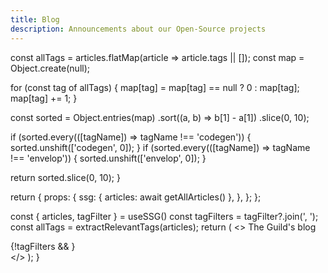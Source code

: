 ```yaml
---
title: Blog
description: Announcements about our Open-Source projects
---
```



  const allTags = articles.flatMap(article => article.tags || []);
  const map = Object.create(null);

  for (const tag of allTags) {
    map[tag] = map[tag] == null ? 0 : map[tag];
    map[tag] += 1;
  }

  const sorted = Object.entries(map)
    .sort((a, b) => b[1] - a[1])
    .slice(0, 10);

  if (sorted.every(([tagName]) => tagName !== 'codegen')) {
    sorted.unshift(['codegen', 0]);
  }
  if (sorted.every(([tagName]) => tagName !== 'envelop')) {
    sorted.unshift(['envelop', 0]);
  }

  return sorted.slice(0, 10);
}

  return {
    props: {
      ssg: {
        articles: await getAllArticles()
      },
    },
  };
};

  const { articles, tagFilter } = useSSG()
  const tagFilters = tagFilter?.join(', ');
  const allTags = extractRelevantTags(articles);
  return (
    <>
      <HeroSection>
        <Heading>The Guild's blog</Heading>
      </HeroSection>
      <div className="container max-w-[1200px]">
        <TagList tags={allTags} withCount asLink className="mt-10 mb-20" />
        {!tagFilters && <Newsletter />}
        <BlogCardList articles={articles} />
      </div>
    </>
  );
}
